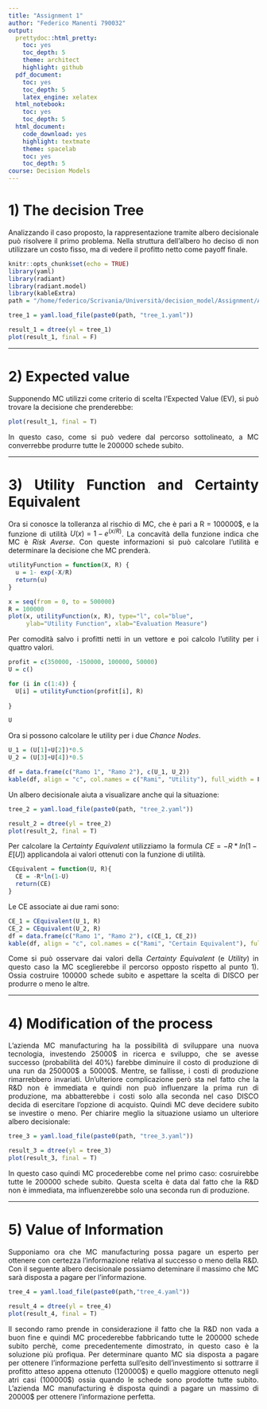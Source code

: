 ```yaml
---
title: "Assignment 1"
author: "Federico Manenti 790032"
output:
  prettydoc::html_pretty:
    toc: yes
    toc_depth: 5
    theme: architect
    highlight: github
  pdf_document:
    toc: yes
    toc_depth: 5
    latex_engine: xelatex
  html_notebook:
    toc: yes
    toc_depth: 5
  html_document:
    code_download: yes
    highlight: textmate
    theme: spacelab
    toc: yes
    toc_depth: 5
course: Decision Models
---
```


<style>
body {
text-align: justify
}
</style>

# 1) The decision Tree

Analizzando il caso proposto, la rappresentazione tramite albero decisionale può risolvere il primo problema. Nella struttura dell'albero ho deciso di non utilizzare un costo fisso, ma di vedere il profitto netto come payoff finale.


```r
knitr::opts_chunk$set(echo = TRUE)
library(yaml)
library(radiant)
library(radiant.model)
library(kableExtra)
path = "/home/federico/Scrivania/Università/decision_model/Assignment/Assignment_1/Soluzione/"
```

```r
tree_1 = yaml.load_file(paste0(path, "tree_1.yaml"))

result_1 = dtree(yl = tree_1)
plot(result_1, final = F)

```

***

# 2) Expected value

Supponendo MC utilizzi come criterio di scelta l'Expected Value (EV), si può trovare la decisione che prenderebbe:

```r
plot(result_1, final = T)
```
In questo caso, come si può vedere dal percorso sottolineato, a MC converrebbe produrre tutte le $200000$ schede subito.

***

# 3) Utility Function and Certainty Equivalent

Ora si conosce la tolleranza al rischio di MC, che è pari a R = $100000\$$, e la funzione di utilità $U(x)=1−e^{(x/R)}$. La concavità della funzione indica che MC è $Risk$ $Averse$.
Con queste informazioni si può calcolare l'utilità e determinare la decisione che MC prenderà.

```r
utilityFunction = function(X, R) {
  u = 1- exp(-X/R)
  return(u)
}

x = seq(from = 0, to = 500000)
R = 100000
plot(x, utilityFunction(x, R), type="l", col="blue", 
     ylab="Utility Function", xlab="Evaluation Measure")
```


Per comodità salvo i profitti netti in un vettore e poi calcolo l'utility per i quattro valori.

```r
profit = c(350000, -150000, 100000, 50000)
U = c()

for (i in c(1:4)) {
  U[i] = utilityFunction(profit[i], R)
  
}
```

```r
U
```

Ora si possono calcolare le utility per i due $Chance$ $Nodes$.

```r
U_1 = (U[1]+U[2])*0.5
U_2 = (U[3]+U[4])*0.5
```


```r
df = data.frame(c("Ramo 1", "Ramo 2"), c(U_1, U_2))
kable(df, align = "c", col.names = c("Rami", "Utility"), full_width = F)
```

Un albero decisionale aiuta a visualizare anche qui la situazione:

```r
tree_2 = yaml.load_file(paste0(path, "tree_2.yaml"))

result_2 = dtree(yl = tree_2)
plot(result_2, final = T)

```



Per calcolare la $Certainty$ $Equivalent$ utilizziamo la formula $CE = -R*ln(1-E[U])$ applicandola ai valori ottenuti con la funzione di utilità.
 
```r
CEquivalent = function(U, R){
  CE = -R*ln(1-U)
  return(CE)
}
```

Le CE associate ai due rami sono:

```r
CE_1 = CEquivalent(U_1, R)
CE_2 = CEquivalent(U_2, R)
df = data.frame(c("Ramo 1", "Ramo 2"), c(CE_1, CE_2))
kable(df, align = "c", col.names = c("Rami", "Certain Equivalent"), full_width = F)
```

Come si può osservare dai valori della $Certainty$ $Equivalent$ (e $Utility$) in questo caso la MC sceglierebbe il percorso opposto rispetto al punto 1). Ossia costruire $100000$ schede subito e aspettare la scelta di DISCO per produrre o meno le altre.

***

# 4) Modification of the process

L'azienda MC manufacturing ha la possibilità di sviluppare una nuova tecnologia, investendo 25000\$ in ricerca e sviluppo, che se avesse successo (probabilità del 40%) farebbe diminuire il costo di produzione di una run da 250000$ a 50000\$. Mentre, se fallisse, i costi di produzione rimarrebbero invariati.
Un'ulteriore complicazione però sta nel fatto che la R&D non è immediata e quindi non può influenzare la prima run di produzione, ma abbatterebbe i costi solo alla seconda nel caso DISCO decida di esercitare l'opzione di acquisto. Quindi MC deve decidere subito se investire o meno. Per chiarire meglio la situazione usiamo un ulteriore albero decisionale:

```r
tree_3 = yaml.load_file(paste0(path, "tree_3.yaml"))

result_3 = dtree(yl = tree_3)
plot(result_3, final = T)

```

In questo caso quindi MC procederebbe come nel primo caso: cosruirebbe tutte le 200000 schede subito. Questa scelta è data dal fatto che la R&D non è immediata, ma influenzerebbe solo una seconda run di produzione.

***

# 5) Value of Information

Supponiamo ora che MC manufacturing possa pagare un esperto per ottenere con certezza l'informazione relativa al successo o meno della R&D. Con il seguente albero decisionale possiamo deteminare il massimo che MC sarà disposta a pagare per l'informazione.

```r
tree_4 = yaml.load_file(paste0(path,"tree_4.yaml"))

result_4 = dtree(yl = tree_4)
plot(result_4, final = T)
```

Il secondo ramo prende in considerazione il fatto che la R&D non vada a buon fine e quindi MC procederebbe fabbricando tutte le 200000 schede subito perchè, come precedentemente dimostrato, in questo caso è la soluzione più profiqua.
Per determinare quanto MC sia disposta a pagare per ottenere l'informazione perfetta sull'esito dell'investimento si sottrarre il profitto atteso appena ottenuto (120000\$) e quello maggiore ottenuto negli atri casi (100000\$) ossia quando le schede sono prodotte tutte subito.
L'azienda MC manufacturing è disposta quindi a pagare un massimo di 20000$ per ottenere l'informazione perfetta.

